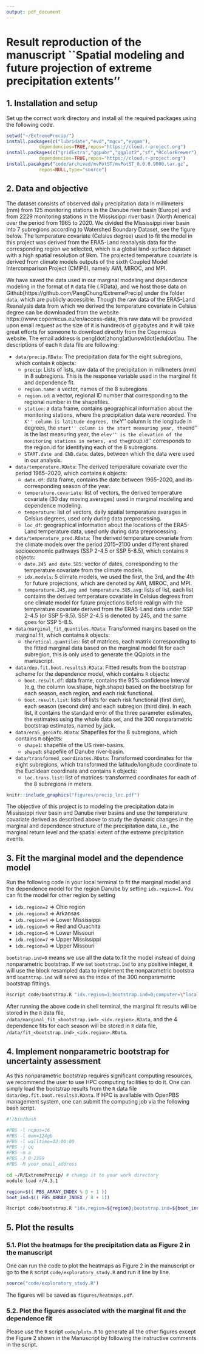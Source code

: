 ```yaml
---
output: pdf_document
---
```


# Result reproduction of the manuscript ``Spatial modeling and future projection of extreme precipitation extents''
## 1. Installation and setup
Set up the correct work directory and install all the required packages using the following code.

```r
setwd("~/ExtremePrecip/")
install.packages(c("lubridate","evd","mgcv","evgam"),
            dependencies=TRUE,repos="https://cloud.r-project.org")
install.packages(c("gridExtra","ggpubr","ggplot2","sf","RColorBrewer"),
            dependencies=TRUE,repos="https://cloud.r-project.org")
install.pacakges("code/archived/mvPotST/mvPotST_0.0.0.9000.tar.gz",
            repos=NULL,type="source")
```

## 2. Data and objective
The dataset consists of observed daily precipitation data in millimeters (mm) from 125 monitoring stations in the Danube river basin (Europe) and from 2229 monitoring stations in the Mississippi river basin (North America) over the period from 1965 to 2020. We divided the Mississippi river basin into 7 subregions according to Watershed Boundary Dataset, see the figure below. The temperature covariate (Celsius degree) used to fit the model in this project was derived from the ERA5-Land reanalysis data for the corresponding region we selected, which is a global land-surface dataset with a high spatial resolution of 9km. The projected temperature covariate is derived from climate models outputs of the sixth Coupled Model Intercomparison Project (CMIP6), namely AWI, MIROC, and MPI.

We have saved the data used in our marginal modeling and dependence modeling in the format of `R` data file (.RData), and we host those data on Github[https://github.com/PangChung/ExtremePrecip] under the folder `data`, which are publicly accessible. Though the raw data of the ERA5-Land Reanalysis data from which we derived the temperature covariate in Celsius degree can be downloaded from the website https://www.copernicus.eu/en/access-data, this raw data will be provided upon email request as the size of it is hundreds of gigabytes and it will take great efforts for someone to download directly from the Copernicus website. The email address is peng[dot]zhong[at]unsw[dot]edu[dot]au. The descriptions of each `R` data file are following:

* `data/precip.RData`: The precipitation data for the eight subregions, which contain `R` objects:
   + `precip`: Lists of lists, raw data of the precipitation in millimeters (mm) in 8 subregions. This is the response variable used in the marginal fit and dependence fit.
   + `region.name`: a vector, names of the 8 subregions
   + `region.id`: a vector, regional ID number that corresponding to the regional number in the shapefiles.
   + `station`: a data frame, contains geographical information about the monitoring stations, where the precipitation data were recorded. The ``X'' column is latitude degrees, the ``Y'' column is the longitude in degrees, the ``start'' column is the start measuring year, the ``end'' is the last measuring year, the ``elev'' is the elevation of the monitoring stations in meters, and the ``group.id'' corresponds to the region.id for identifying each of the 8 subregions.
   + `START.date and END.date`: dates, between which the data were used in our analysis. 
* `data/temperature.RData`: The derived temperature covariate over the period 1965--2020, which contains `R` objects:
    + `date.df`: data frame, contains the date between 1965--2020, and its corresponding season of the year. 
    + `temperature.covariate`: list of vectors, the derived temperature covariate (30 day moving averages) used in marginal modeling and dependence modeling.
    + `temperature`: list of vectors, daily spatial temperature avarages in Celsius degrees, used only during data preprocessing. 
    + `loc_df`: geographical information about the locations of the ERA5-Land temperature data, used only during data preprocessing. 
* `data/temperature_pred.RData`: The derived temperature covariate from the climate models over the period 2015--2100 under different shared socioeconomic pathways (SSP 2-4.5 or SSP 5-8.5), which contains `R` objects:
    + `date.245 and date.585`: vector of dates, corresponding to the temperature covariate from the climate models. 
    + `idx.models`: 5 climate models, we used the first, the 3rd, and the 4th for future projections, which are denoted by AWI, MIROC, and MPI. 
    + `temperature.245.avg and temperature.585.avg`: lists of list, each list contains the derived temperature covariate in Celsius degrees from one climate model for future projections before realign with the temperature covariate derived from the ERA5-Land data under SSP 2-4.5 (or SSP 5-8.5). SSP 2-4.5 is denoted by 245, and the same goes for SSP 5-8.5.    
* `data/marginal_fit_quantiles.RData`: Transformed margins based on the marginal fit,  which contains `R` objects:
    + `theretical.quantiles`: list of matrices, each matrix corresponding to the fitted marginal data based on the marginal model fit for each subregion, this is only used to generate the QQplots in the manuscript. 
* `data/dep.fit.boot.results3.RData`: Fitted results from the bootstrap scheme for the dependence model, which contains `R` objects:
    + `boot.result.df`: data frame, contains the 95\% confidence interval (e.g, the column low.shape, high.shape) based on the bootstrap for each season, each region, and each risk functional.
    + `boot.result.list`:  lists of lists for each risk functional (first dim), each season (second dim) and each subregion (third dim). In each list, it contains the standard error of the three parameter estimates, the estimates using the whole data set, and the 300 nonparametric bootstrap estimates, named by jack.
* `data/era5_geoinfo.RData`: Shapefiles for the 8 subregions, which contains `R` objects:
    + `shape1`: shapefile of the US river-basins.
    + `shape3`: shapefile of Danube river-basin.
* `data/transformed_coordinates.RData`: Transformed coordinates for the eight subregions, which transformed the latitude/longitude coordinate to the Euclidean coordinate and contains `R` objects:  
    + `loc.trans.list`: list of matrices: transformed coordinates for each of the 8 subregions in meters. 

```r
knitr::include_graphics("figures/precip_loc.pdf")
```

The objective of this project is to modeling the precipitation data in Mississippi river basin and Danube river basins and use the temperature covariate derived as described above to study the dynamic changes in the marginal and dependence structure of the precipitation data, i.e., the marginal return level and the spatial extent of the extreme precipitation events.  

## 3. Fit the marginal model and the dependence model
Run the following code in your local terminal to fit the marginal model and the dependence model for the region Danube by setting `idx.region=1`. You can fit the model for other region by setting

* `idx.region=2` $\Rightarrow$ Ohio region
* `idx.region=3` $\Rightarrow$ Arkansas
* `idx.region=4` $\Rightarrow$ Lower Mississippi
* `idx.region=5` $\Rightarrow$ Red and Ouachita
* `idx.region=6` $\Rightarrow$ Lower Missouri
* `idx.region=7` $\Rightarrow$ Upper Mississippi
* `idx.region=8` $\Rightarrow$ Upper Missouri

`bootstrap.ind=0` means we use all the data to fit the model instead of doing nonparametric bootstrap. If we set `bootstrap.ind` to any positive integer, it will use the block resampled data to implement the nonparametric bootstra and `bootstrap.ind` will serve as the index of the 300 nonparametric bootstrap fittings.

```bash
Rscript code/bootstrap.R "idx.region=1;bootstrap.ind=0;computer=\"local\""
```

After running the above code in shell terminal, the marginal fit results will be stored in the `R` data file, `/data/marginal_fit_<bootstrap.ind>_<idx.region>.RData`, and the 4 dependence fits for each season will be stored in `R` data file, `/data/fit_<bootstrap.ind>_<idx.region>.RData`.

## 4. Implement nonparametric bootstrap for uncertainty assessment
As this nonparametric bootstrap requires significant computing resources, we recommend the user to use HPC computing facilities to do it. One can simply load the bootstrap results from the `R` data file `data/dep.fit.boot.results3.RData`. If HPC is available with OpenPBS management system, one can submit the computing job via the following bash script.

```bash
#!/bin/bash

#PBS -l ncpus=16
#PBS -l mem=124gb
#PBS -l walltime=12:00:00
#PBS -j oe 
#PBS -m a
#PBS -J 0-2399
#PBS -M your_email_address

cd ~/R/ExtremePrecip/ # change it to your work directory 
module load r/4.3.1

region=$(( PBS_ARRAY_INDEX % 8 + 1 ))
boot_ind=$(( PBS_ARRAY_INDEX / 8 + 1))

Rscript code/bootstrap.R "idx.region=${region};bootstrap.ind=${boot_ind};computer=\"hpc\"" 
```

## 5. Plot the results
### 5.1. Plot the heatmaps for the precipitation data as Figure 2 in the manuscript
One can run the code to plot the heatmaps as Figure 2 in the manuscript or go to the `R` script `code/exploratory_study.R` and run it line by line.

```r
source("code/exploratory_study.R")
```

The figures will be saved as `figures/heatmaps.pdf`.

### 5.2. Plot the figures associated with the marginal fit and the dependence fit 
Please use the `R` script `code/plots.R` to generate all the other figures except the Figure 2 shown in the Manuscript by following the instructive comments in the script. 